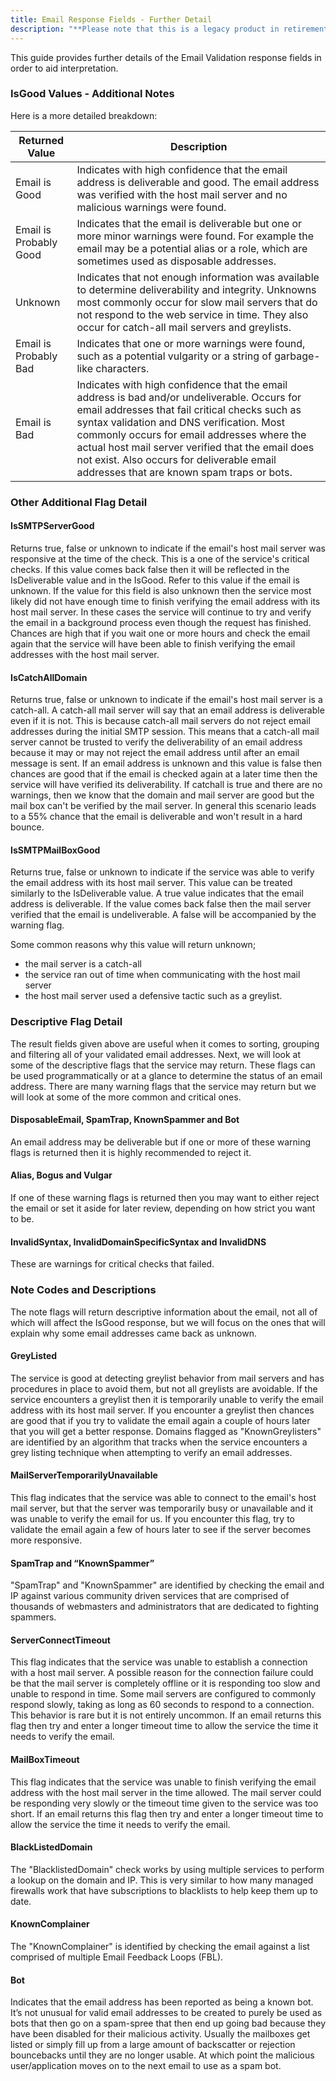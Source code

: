 ```yaml
---
title: Email Response Fields - Further Detail
description: "**Please note that this is a legacy product in retirement.**"
---
```


This guide provides further details of the Email Validation response fields in order to aid interpretation.

### IsGood Values - Additional Notes
Here is a more detailed breakdown:

| Returned Value |	Description |
| --- | --- |
| Email is Good | Indicates with high confidence that the email address is deliverable and good. The email address was verified with the host mail server and no malicious warnings were found. |
| Email is Probably Good | Indicates that the email is deliverable but one or more minor warnings were found. For example the email may be a potential alias or a role, which are sometimes used as disposable addresses. |
| Unknown | Indicates that not enough information was available to determine deliverability and integrity. Unknowns most commonly occur for slow mail servers that do not respond to the web service in time. They also occur for catch-all mail servers and greylists. |
| Email is Probably Bad | Indicates that one or more warnings were found, such as a potential vulgarity or a string of garbage-like characters. |
| Email is Bad | Indicates with high confidence that the email address is bad and/or undeliverable. Occurs for email addresses that fail critical checks such as syntax validation and DNS verification. Most commonly occurs for email addresses where the actual host mail server verified that the email does not exist. Also occurs for deliverable email addresses that are known spam traps or bots. |

### Other Additional Flag Detail

#### IsSMTPServerGood
Returns true, false or unknown to indicate if the email's host mail server was responsive at the time of the check. This is a one of the service's critical checks. If this value comes back false then it will be reflected in the IsDeliverable value and in the IsGood. Refer to this value if the email is unknown. If the value for this field is also unknown then the service most likely did not have enough time to finish verifying the email address with its host mail server. In these cases the service will continue to try and verify the email in a background process even though the request has finished. Chances are high that if you wait one or more hours and check the email again that the service will have been able to finish verifying the email addresses with the host mail server.

#### IsCatchAllDomain
Returns true, false or unknown to indicate if the email's host mail server is a catch-all. A catch-all mail server will say that an email address is deliverable even if it is not.  This is because catch-all mail servers do not reject email addresses during the initial SMTP session. This means that a catch-all mail server cannot be trusted to verify the deliverability of an email address because it may or may not reject the email address until after an email message is sent. If an email address is unknown and this value is false then chances are good that if the email is checked again at a later time then the service will have verified its deliverability. If catchall is true and there are no warnings, then we know that the domain and mail server are good but the mail box can't be verified by the mail server. In general this scenario leads to a 55% chance that the email is deliverable and won't result in a hard bounce.                         

#### IsSMTPMailBoxGood
Returns true, false or unknown to indicate if the service was able to verify the email address with its host mail server. This value can be treated similarly to the IsDeliverable value. A true value indicates that the email address is deliverable. If the value comes back false then the mail server verified that the email is undeliverable. A false will be accompanied by the warning flag.

Some common reasons why this value will return unknown;

- the mail server is a catch-all
- the service ran out of time when communicating with the host mail server
- the host mail server used a defensive tactic such as a greylist.

### Descriptive Flag Detail
The result fields given above are useful when it comes to sorting, grouping and filtering all of your validated email addresses. Next, we will look at some of the descriptive flags that the service may return. These flags can be used programmatically or at a glance to determine the status of an email address. There are many warning flags that the service may return but we will look at some of the more common and critical ones.

#### DisposableEmail, SpamTrap, KnownSpammer and Bot
An email address may be deliverable but if one or more of these warning flags is returned then it is highly recommended to reject it.

#### Alias, Bogus and Vulgar
If one of these warning flags is returned then you may want to either reject the email or set it aside for later review, depending on how strict you want to be.

#### InvalidSyntax, InvalidDomainSpecificSyntax and InvalidDNS
These are warnings for critical checks that failed.

### Note Codes and Descriptions
The note flags will return descriptive information about the email, not all of which will affect the IsGood response, but we will focus on the ones that will explain why some email addresses came back as unknown.

#### GreyListed
The service is good at detecting greylist behavior from mail servers and has procedures in place to avoid them, but not all greylists are avoidable. If the service encounters a greylist then it is temporarily unable to verify the email address with its host mail server. If you encounter a greylist then chances are good that if you try to validate the email again a couple of hours later that you will get a better response. Domains flagged as "KnownGreylisters" are identified by an algorithm that tracks when the service encounters a grey listing technique when attempting to verify an email addresses.

#### MailServerTemporarilyUnavailable
This flag indicates that the service was able to connect to the email's host mail server, but that the server was temporarily busy or unavailable and it was unable to verify the email for us. If you encounter this flag, try to validate the email again a few of hours later to see if the server becomes more responsive.

#### SpamTrap and “KnownSpammer”
"SpamTrap" and "KnownSpammer" are identified by checking the email and IP against various community driven services that are comprised of thousands of webmasters and administrators that are dedicated to fighting spammers.

#### ServerConnectTimeout
This flag indicates that the service was unable to establish a connection with a host mail server. A possible reason for the connection failure could be that the mail server is completely offline or it is responding too slow and unable to respond in time. Some mail servers are configured to commonly respond slowly, taking as long as 60 seconds to respond to a connection. This behavior is rare but it is not entirely uncommon. If an email returns this flag then try and enter a longer timeout time to allow the service the time it needs to verify the email.

#### MailBoxTimeout
This flag indicates that the service was unable to finish verifying the email address with the host mail server in the time allowed. The mail server could be responding very slowly or the timeout time given to the service was too short. If an email returns this flag then try and enter a longer timeout time to allow the service the time it needs to verify the email.

#### BlackListedDomain
The "BlacklistedDomain" check works by using multiple services to perform a lookup on the domain and IP. This is very similar to how many managed firewalls work that have subscriptions to blacklists to help keep them up to date.

#### KnownComplainer
The "KnownComplainer" is identified by checking the email against a list comprised of multiple Email Feedback Loops (FBL).

#### Bot
Indicates that the email address has been reported as being a known bot. It’s not unusual for valid email addresses to be created to purely be used as bots that then go on a spam-spree that then end up going bad because they have been disabled for their malicious activity. Usually the mailboxes get listed or simply fill up from a large amount of backscatter or rejection bouncebacks until they are no longer usable. At which point the malicious user/application moves on to the next email to use as a spam bot.